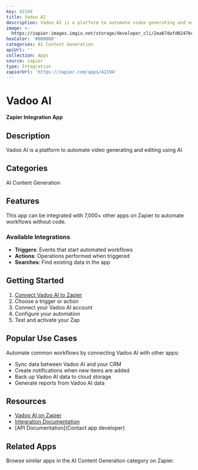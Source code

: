 ```yaml
---
key: 42194
title: Vadoo AI
description: Vadoo AI is a platform to automate video generating and editing using AI
image: >-
  https://zapier-images.imgix.net/storage/developer_cli/2ea67dafd0247bc2e835972a111aaa82.png?auto=format%2Ccompress&ixlib=python-3.0.0&q=50
hexColor: '#000000'
categories: AI Content Generation
apiUrl: ''
collection: Apps
source: zapier
type: Integration
zapierUrl: 'https://zapier.com/apps/42194'
---
```

# Vadoo AI

**Zapier Integration App**

## Description

Vadoo AI is a platform to automate video generating and editing using AI

## Categories

AI Content Generation

## Features

This app can be integrated with 7,000+ other apps on Zapier to automate workflows without code.

### Available Integrations

- **Triggers**: Events that start automated workflows
- **Actions**: Operations performed when triggered
- **Searches**: Find existing data in the app

## Getting Started

1. [Connect Vadoo AI to Zapier](https://zapier.com/apps/42194)
2. Choose a trigger or action
3. Connect your Vadoo AI account
4. Configure your automation
5. Test and activate your Zap

## Popular Use Cases

Automate common workflows by connecting Vadoo AI with other apps:

- Sync data between Vadoo AI and your CRM
- Create notifications when new items are added
- Back up Vadoo AI data to cloud storage
- Generate reports from Vadoo AI data

## Resources

- [Vadoo AI on Zapier](https://zapier.com/apps/42194)
- [Integration Documentation](https://zapier.com/apps/42194/integrations)
- [API Documentation](Contact app developer)

## Related Apps

Browse similar apps in the AI Content Generation category on Zapier.
